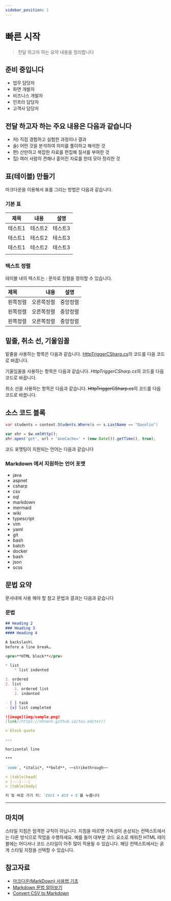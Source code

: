 ```yaml
---
sidebar_position: 1
---
```


# 빠른 시작

> 전달 하고자 하는 요약 내용을 정리합니다

## 준비 중입니다
* 업무 담당자
* 화면 개발자
* 비즈니스 개발자
* 인프라 담당자
* 고객사 담당자

## 전달 하고자 하는 주요 내용은 다음과 같습니다
* 저) 직접 경험하고 실험한 과정이나 결과
* 술) 어떤 것을 분석하여 의미를 풀이하고 해석한 것
* 편) 산만하고 복잡한 자료를 편집해 질서를 부여한 것
* 집) 여러 사람의 견해나 흩어진 자료를 한데 모아 정리한 것

## 표(테이블) 만들기

마크다운을 이용해서 표를 그리는 방법은 다음과 같습니다.

### 기본 표

|제목|내용|설명|
|---|---|---|
|테스트1|테스트2|테스트3|
|테스트1|테스트2|테스트3|
|테스트1|테스트2|테스트3|
||||

### 텍스트 정렬
테이블 내의 텍스트는 *:* 문자로 정렬을 정의할 수 있습니다.

|제목|내용|설명|
|:---|---:|:---:|
|왼쪽정렬|오른쪽정렬|중앙정렬|
|왼쪽정렬|오른쪽정렬|중앙정렬|
|왼쪽정렬|오른쪽정렬|중앙정렬|


## 밑줄, 취소 선, 기울임꼴

밑줄을 사용하는 항목은 다음과 같습니다.
<u>HttpTriggerCSharp.cs</u>의 코드를 다음 코드로 바꿉니다.

기울임꼴을 사용하는 항목은 다음과 같습니다.
*HttpTriggerCSharp.cs*의 코드를 다음 코드로 바꿉니다.

취소 선을 사용하는 항목은 다음과 같습니다.
~~HttpTriggerCSharp.cs~~의 코드를 다음 코드로 바꿉니다.

## 소스 코드 블록

```csharp
var students = context.Students.Where(s => s.LastName == "Davolio")
```

```javascript
var xhr = $w.xmlHttp();
xhr.open('get', url + '&noCache=' + (new Date()).getTime(), true);
```

코드 포맷팅이 지원되는 언어는 다음과 같습니다

### Markdown 에서 지원하는 언어 포맷
* java
* aspnet
* csharp
* csv
* sql
* markdown
* mermaid
* wiki
* typescript
* vim
* yaml
* git
* bash
* batch
* docker
* bash
* json
* scss

## 문법 요약

문서내에 사용 해야 할 참고 문법과 결과는 다음과 같습니다

### 문법

```markdown
## Heading 2
### Heading 3
#### Heading 4

A backslash\
before a line break…

<pre>**HTML block**</pre>

* list
    * list indented

1. ordered
2. list
    1. ordered list
    2. indented

- [ ] task
- [x] list completed

![image](img/sample.png)
[link](https://nhnent.github.io/tui.editor/)

> block quote

---

horizontal line

***

`code`, *italic*, **bold**, ~~strikethrough~~

> |table|head|
> |---|---|
> |table|body|

키 및 바로 가기 키: `Ctrl + Alt + S`를 누릅니다
```


---
## 마치며
스타일 지침은 엄격한 규칙이 아닙니다. 지침을 따르면 가독성이 손상되는 컨텍스트에서는 다른 방식으로 작업을 수행하세요. 예를 들어 대부분 코드 요소로 채워진 HTML 테이블에는 어디서나 코드 스타일이 아주 많이 적용될 수 있습니다. 해당 컨텍스트에서는 굵게 스타일 지정을 선택할 수 있습니다.

## 참고자료
* [마크다운(MarkDown) 사용법 기초](https://velog.io/@bboding/%EB%A7%88%ED%81%AC%EB%8B%A4%EC%9A%B4MarkDown-%EC%82%AC%EC%9A%A9%EB%B2%95)
* [Markdown 문법 알아보기](https://devinlife.com/howto%20github%20pages/markdown-syntax/)
* [Convert CSV to Markdown](https://www.convertcsv.com/csv-to-markdown.htm)
